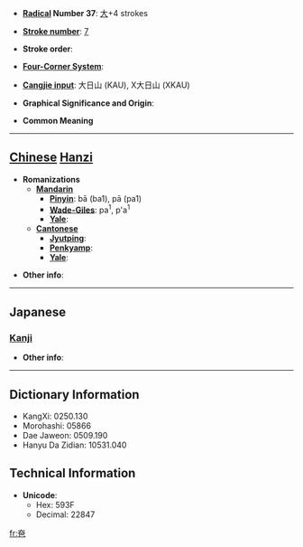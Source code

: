 * '''[[Wiktionary:Chinese radical index| Radical]] Number 37''': [[Wiktionary:Chinese radical index 大|大]]+4 strokes

* '''[[Wiktionary:Chinese total strokes index|Stroke number]]''': [[Wiktionary:Chinese total strokes index 7|7]]

* '''Stroke order''': 

* '''[[Wiktionary:Chinese four corner index|Four-Corner System]]''': 

* '''[[Wiktionary:Chinese Cangjie index|Cangjie input]]''': 大日山 (KAU), X大日山 (XKAU)

* '''Graphical Significance and Origin''': 

* '''Common Meaning'''

----

== [[Chinese]] [[Hanzi]] ==

* '''Romanizations'''
** '''[[Mandarin]]'''
*** '''[[Pinyin]]''': bā (ba1), pā (pa1)
*** '''[[Wade-Giles]]''': pa<sup>1</sup>, p'a<sup>1</sup>
*** '''[[Yale]]''': 
** '''[[Cantonese]]'''
*** '''[[Jyutping]]''':
*** '''[[Penkyamp]]''': 
*** '''[[Yale]]''': 

* '''Other info''': 

----

==Japanese==
===[[Kanji]]===
{{kanji|on readings=[[は]] (ha), [[へ]] (he)
|kun readings=[[おおきい]] (ookii)
}}

* '''Other info''':  

----

== Dictionary Information ==

* KangXi: 0250.130
* Morohashi: 05866
* Dae Jaweon: 0509.190
* Hanyu Da Zidian: 10531.040

== Technical Information ==

* '''Unicode''':
** Hex: 593F
** Decimal: 22847

[[fr:夿]]